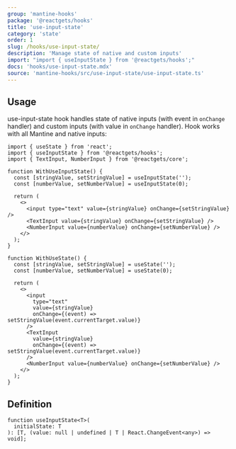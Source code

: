 ```yaml
---
group: 'mantine-hooks'
package: '@reactgets/hooks'
title: 'use-input-state'
category: 'state'
order: 1
slug: /hooks/use-input-state/
description: 'Manage state of native and custom inputs'
import: "import { useInputState } from '@reactgets/hooks';"
docs: 'hooks/use-input-state.mdx'
source: 'mantine-hooks/src/use-input-state/use-input-state.ts'
---
```


## Usage

use-input-state hook handles state of native inputs (with event in `onChange` handler) and custom inputs (with value in `onChange` handler).
Hook works with all Mantine and native inputs:

```tsx
import { useState } from 'react';
import { useInputState } from '@reactgets/hooks';
import { TextInput, NumberInput } from '@reactgets/core';

function WithUseInputState() {
  const [stringValue, setStringValue] = useInputState('');
  const [numberValue, setNumberValue] = useInputState(0);

  return (
    <>
      <input type="text" value={stringValue} onChange={setStringValue} />
      <TextInput value={stringValue} onChange={setStringValue} />
      <NumberInput value={numberValue} onChange={setNumberValue} />
    </>
  );
}

function WithUseState() {
  const [stringValue, setStringValue] = useState('');
  const [numberValue, setNumberValue] = useState(0);

  return (
    <>
      <input
        type="text"
        value={stringValue}
        onChange={(event) => setStringValue(event.currentTarget.value)}
      />
      <TextInput
        value={stringValue}
        onChange={(event) => setStringValue(event.currentTarget.value)}
      />
      <NumberInput value={numberValue} onChange={setNumberValue} />
    </>
  );
}
```

## Definition

```tsx
function useInputState<T>(
  initialState: T
): [T, (value: null | undefined | T | React.ChangeEvent<any>) => void];
```
